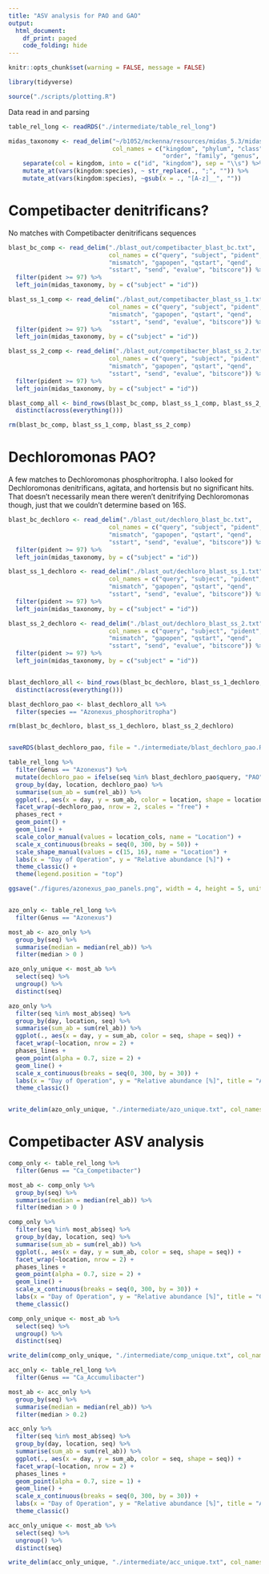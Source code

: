 ```yaml
---
title: "ASV analysis for PAO and GAO"
output:
  html_document:
    df_print: paged
    code_folding: hide
---
```


```r
knitr::opts_chunk$set(warning = FALSE, message = FALSE) 
```


```r

library(tidyverse)

source("./scripts/plotting.R")
```


Data read in and parsing
```r

table_rel_long <- readRDS("./intermediate/table_rel_long")

midas_taxonomy <- read_delim("~/b1052/mckenna/resources/midas_5.3/midas_5.3.txt", 
                             col_names = c("kingdom", "phylum", "class", 
                                           "order", "family", "genus", "species")) %>%
    separate(col = kingdom, into = c("id", "kingdom"), sep = "\\s") %>%
    mutate_at(vars(kingdom:species), ~ str_replace(., ";", "")) %>%
    mutate_at(vars(kingdom:species), ~gsub(x = ., "[A-z]__", ""))


```




# Competibacter denitrificans?
No matches with Competibacter denitrificans sequences
```r
blast_bc_comp <- read_delim("./blast_out/competibacter_blast_bc.txt", 
                            col_names = c("query", "subject", "pident", "length", 
                            "mismatch", "gapopen", "qstart", "qend",
                            "sstart", "send", "evalue", "bitscore")) %>%
  filter(pident >= 97) %>%
  left_join(midas_taxonomy, by = c("subject" = "id"))

blast_ss_1_comp <- read_delim("./blast_out/competibacter_blast_ss_1.txt", 
                            col_names = c("query", "subject", "pident", "length", 
                            "mismatch", "gapopen", "qstart", "qend",
                            "sstart", "send", "evalue", "bitscore")) %>%
  filter(pident >= 97) %>%
  left_join(midas_taxonomy, by = c("subject" = "id"))

blast_ss_2_comp <- read_delim("./blast_out/competibacter_blast_ss_2.txt", 
                            col_names = c("query", "subject", "pident", "length", 
                            "mismatch", "gapopen", "qstart", "qend",
                            "sstart", "send", "evalue", "bitscore")) %>%
  filter(pident >= 97) %>%
  left_join(midas_taxonomy, by = c("subject" = "id"))

blast_comp_all <- bind_rows(blast_bc_comp, blast_ss_1_comp, blast_ss_2_comp) %>%
  distinct(across(everything()))

rm(blast_bc_comp, blast_ss_1_comp, blast_ss_2_comp)

```


# Dechloromonas PAO?
A few matches to Dechloromonas phosphoritropha. I also looked for Dechloromonas denitrificans, agitata, and hortensis but no significant hits. That doesn't necessarily mean there weren't denitrifying Dechloromonas though, just that we couldn't determine based on 16S.
```r
blast_bc_dechloro <- read_delim("./blast_out/dechloro_blast_bc.txt", 
                            col_names = c("query", "subject", "pident", "length", 
                            "mismatch", "gapopen", "qstart", "qend",
                            "sstart", "send", "evalue", "bitscore")) %>%
  filter(pident >= 97) %>%
  left_join(midas_taxonomy, by = c("subject" = "id"))

blast_ss_1_dechloro <- read_delim("./blast_out/dechloro_blast_ss_1.txt", 
                            col_names = c("query", "subject", "pident", "length", 
                            "mismatch", "gapopen", "qstart", "qend",
                            "sstart", "send", "evalue", "bitscore")) %>%
  filter(pident >= 97) %>%
  left_join(midas_taxonomy, by = c("subject" = "id"))

blast_ss_2_dechloro <- read_delim("./blast_out/dechloro_blast_ss_2.txt", 
                            col_names = c("query", "subject", "pident", "length", 
                            "mismatch", "gapopen", "qstart", "qend",
                            "sstart", "send", "evalue", "bitscore")) %>%
  filter(pident >= 97) %>%
  left_join(midas_taxonomy, by = c("subject" = "id"))


blast_dechloro_all <- bind_rows(blast_bc_dechloro, blast_ss_1_dechloro, blast_ss_2_dechloro) %>%
  distinct(across(everything()))

blast_dechloro_pao <- blast_dechloro_all %>%
  filter(species == "Azonexus_phosphoritropha")

rm(blast_bc_dechloro, blast_ss_1_dechloro, blast_ss_2_dechloro)


saveRDS(blast_dechloro_pao, file = "./intermediate/blast_dechloro_pao.RDS")

```


```r


table_rel_long %>% 
  filter(Genus == "Azonexus") %>%
  mutate(dechloro_pao = ifelse(seq %in% blast_dechloro_pao$query, "PAO", "Non-PAO")) %>%
  group_by(day, location, dechloro_pao) %>%
  summarise(sum_ab = sum(rel_ab)) %>%
  ggplot(., aes(x = day, y = sum_ab, color = location, shape = location)) +
  facet_wrap(~dechloro_pao, nrow = 2, scales = "free") +
  phases_rect +  
  geom_point() +
  geom_line() +
  scale_color_manual(values = location_cols, name = "Location") + 
  scale_x_continuous(breaks = seq(0, 300, by = 50)) + 
  scale_shape_manual(values = c(15, 16), name = "Location") +
  labs(x = "Day of Operation", y = "Relative abundance [%]") + 
  theme_classic() +
  theme(legend.position = "top")

ggsave("./figures/azonexus_pao_panels.png", width = 4, height = 5, units = "in", dpi = 320)


azo_only <- table_rel_long %>%
  filter(Genus == "Azonexus")

most_ab <- azo_only %>%
  group_by(seq) %>%
  summarise(median = median(rel_ab)) %>%
  filter(median > 0 )

azo_only_unique <- most_ab %>%
  select(seq) %>%
  ungroup() %>%
  distinct(seq)

azo_only %>%
  filter(seq %in% most_ab$seq) %>%
  group_by(day, location, seq) %>%
  summarise(sum_ab = sum(rel_ab)) %>%
  ggplot(., aes(x = day, y = sum_ab, color = seq, shape = seq)) +
  facet_wrap(~location, nrow = 2) +
  phases_lines + 
  geom_point(alpha = 0.7, size = 2) +
  geom_line() + 
  scale_x_continuous(breaks = seq(0, 300, by = 30)) + 
  labs(x = "Day of Operation", y = "Relative abundance [%]", title = "Azonexus") + 
  theme_classic()


write_delim(azo_only_unique, "./intermediate/azo_unique.txt", col_names = FALSE)


```


# Competibacter ASV analysis

```r

comp_only <- table_rel_long %>%
  filter(Genus == "Ca_Competibacter")

most_ab <- comp_only %>%
  group_by(seq) %>%
  summarise(median = median(rel_ab)) %>%
  filter(median > 0 )

comp_only %>%
  filter(seq %in% most_ab$seq) %>%
  group_by(day, location, seq) %>%
  summarise(sum_ab = sum(rel_ab)) %>%
  ggplot(., aes(x = day, y = sum_ab, color = seq, shape = seq)) +
  facet_wrap(~location, nrow = 2) +
  phases_lines + 
  geom_point(alpha = 0.7, size = 2) +
  geom_line() + 
  scale_x_continuous(breaks = seq(0, 300, by = 30)) + 
  labs(x = "Day of Operation", y = "Relative abundance [%]", title = "Competibacter ASVs") + 
  theme_classic()

comp_only_unique <- most_ab %>%
  select(seq) %>%
  ungroup() %>%
  distinct(seq)

write_delim(comp_only_unique, "./intermediate/comp_unique.txt", col_names = FALSE)

```


```r
acc_only <- table_rel_long %>%
  filter(Genus == "Ca_Accumulibacter")

most_ab <- acc_only %>%
  group_by(seq) %>%
  summarise(median = median(rel_ab)) %>%
  filter(median > 0.2)

acc_only %>%
  filter(seq %in% most_ab$seq) %>%
  group_by(day, location, seq) %>%
  summarise(sum_ab = sum(rel_ab)) %>%
  ggplot(., aes(x = day, y = sum_ab, color = seq, shape = seq)) +
  facet_wrap(~location, nrow = 2) +
  phases_lines + 
  geom_point(alpha = 0.7, size = 1) +
  geom_line() + 
  scale_x_continuous(breaks = seq(0, 300, by = 30)) + 
  labs(x = "Day of Operation", y = "Relative abundance [%]", title = "Accumulibacter ASVs") + 
  theme_classic()

acc_only_unique <- most_ab %>%
  select(seq) %>%
  ungroup() %>%
  distinct(seq)

write_delim(acc_only_unique, "./intermediate/acc_unique.txt", col_names = FALSE)

```


